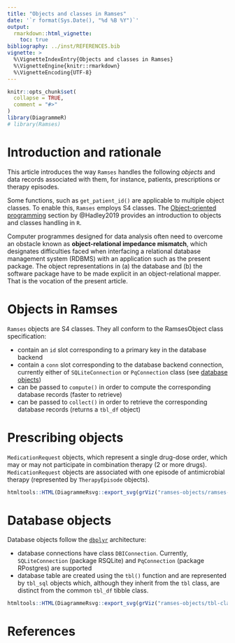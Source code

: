 ```yaml
---
title: "Objects and classes in Ramses"
date: '`r format(Sys.Date(), "%d %B %Y")`'
output: 
  rmarkdown::html_vignette:
    toc: true 
bibliography: ../inst/REFERENCES.bib
vignette: >
  %\VignetteIndexEntry{Objects and classes in Ramses}
  %\VignetteEngine{knitr::rmarkdown}
  %\VignetteEncoding{UTF-8}
---
```


```r
knitr::opts_chunk$set(
  collapse = TRUE,
  comment = "#>"
)
library(DiagrammeR)
# library(Ramses)
```

# Introduction and rationale

This article introduces the way `Ramses` handles the following *objects* and data records associated with them, for instance, patients,  prescriptions or therapy episodes.

Some functions, such as `get_patient_id()` are applicable to multiple object classes. To enable this, `Ramses` employs S4 classes. The [Object-oriented programming](https://adv-r.hadley.nz/oo.html) section by @Hadley2019 provides an introduction to objects and classes handling in `R`.

Computer programmes designed for data analysis often need to overcome an obstacle known as **object-relational impedance mismatch**, which designates difficulties faced when interfacing a relational database management system (RDBMS) with an application such as the present package. The object representations in (a) the database and  (b) the software package have to be made explicit in an object-relational mapper. That is the vocation of the present article.


# Objects in Ramses

`Ramses` objects are S4 classes. They all conform to the RamsesObject class specification:

- contain an `id` slot corresponding to a primary key in the database backend
- contain a `conn` slot corresponding to the database backend connection, currently either of `SQLiteConnection` or `PqConnection` class (see [database objects](#database-objects))
- can be passed to `compute()` in order to compute the corresponding database records (faster to retrieve)
- can be passed to `collect()` in order to retrieve the corresponding database records (returns a `tbl_df` object)

# Prescribing objects

`MedicationRequest` objects, which represent a single drug-dose order, which may or may not participate in combination therapy (2 or more drugs). `MedicationRequest` objects are associated with one episode of antimicrobial therapy (represented by `TherapyEpisode` objects).

<!--
`Ramses` distinguishes between:

- `MedicationRequest` objects, which represent a single drug-dose order
- `Prescription` objects, which may represent one or more drug-dose orders, depending on whether the patient is on monotherapy (single drug) or combination therapy (2 or more drugs).

Unlike `MedicationRequest` objects, `Prescription` objects may not be created directly with an `id`. `Prescription` objects must be created from a `MedicationRequest` object.

Both can be used to get to the episode of antimicrobial therapy (class: `TherapyEpisode`).
-->


```r
htmltools::HTML(DiagrammeRsvg::export_svg(grViz("ramses-objects/ramses-med-class-diagram.gv")))
```

# Database objects

Database objects follow the [`dbplyr`](https://dbplyr.tidyverse.org/articles/dbplyr.html) architecture:

- database connections have class `DBIConnection`. Currently, `SQLiteConnection` (package RSQLite) and `PqConnection` (package RPostgres) are supported
- database table are created using the `tbl()` function and are represented by `tbl_sql` objects which, although they inherit from the `tbl` class, are distinct from the common `tbl_df` tibble class.

```r
htmltools::HTML(DiagrammeRsvg::export_svg(grViz("ramses-objects/tbl-class-diagram.gv")))
```

 

# References

